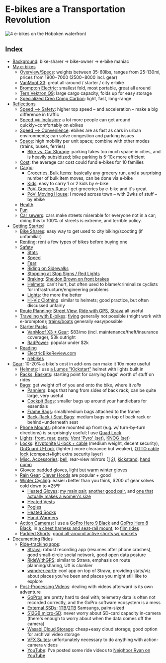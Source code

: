 # E-bikes are a Transportation Revolution

![4 e-bikes on the Hoboken waterfront](/renamed-imgs/ebikes-nyc-skyline.png)

## Index

* [Background](background): bike-sharer → bike-owner → e-bike maniac
* [My e-bikes](bikes)
  * [Overview/Specs](bikes#specs): weights between 35-60lbs, ranges from 25-130mi, prices from $1900-$7000 ($2500-$8000 incl. gear)
  * [VanMoof X3](bikes#x3): great all-around / starter / city e-bike
  * [Brompton Electric](bikes#e-brompton): smallest fold, most portable, great all around
  * [Tern Vektron Q9](bikes#q9): large cargo capacity, folds up for easy storage
  * [Specialized Creo Comp Carbon](bikes#creo): light, fast, long-range
* [Reflections](reflections)
  * [Speed ⟹ Safety](reflections#speed-safety): higher top speed – and acceleration – make a big difference in traffic
  * [Speed ⟹ Inclusion](reflections#speed-inclusion): a lot more people can get around quickly+comfortably on ebikes
  * [Speed ⟹ Convenience](reflections#speed-convenience): ebikes are as fast as cars in urban environments; can solve congestion and parking issues
  * [Space](reflections#space): high mobility per unit space; combine with other modes (trains, buses, ferries)
    * [Bike vs. Car Storage](reflections#bike-vs-car-storage): parking takes too much space in cities, and is heavily subsidized; bike parking is 5-10x more efficient
  * [Cost](reflections#cost): the average car cost could fund e-bikes for 10 families
  * [Cargo](reflections#cargo):
    * [Groceries, Bulk Items](reflections#groceries): basically any grocery run, and a surprising number of bulk item moves, can be done via e-bike
    * [Kids](reflections#kids): easy to carry 1 or 2 kids by e-bike
    * [PoV: Grocery Runs](reflections#groceries): I get groceries by e-bike and it's great
    * [PoV: Moving House](reflections#pov-moving-house): I moved across town – with 2wks of stuff – by ebike
  * [Health](reflections#health)
  * [Fun](reflections#fun)
  * [Car sewers](reflections#car-sewers): cars make streets miserable for everyone not in a car; doing this to 100% of streets is extreme, and terrible policy.
* [Getting Started](getting-started)
  * [Bike Shares](getting-started#bike-shares): easy way to get used to city biking/scooting (if unfamiliar)
  * [Renting](getting-started#renting): rent a few types of bikes before buying one
  * [Safety](getting-started#safety)
    * [Stats](getting-started#stats)
    * [Speed](getting-started#safety-speed)
    * [Fear](getting-started#fear)
    * [Riding on Sidewalks](getting-started#riding-on-sidewalks)
    * [Stopping at Stop Signs / Red Lights](getting-started#stopping-at-stops)
    * [Braking](getting-started#braking): [Sheldon Brown on front brakes](https://www.sheldonbrown.com/brakturn.html)
    * [Helmets](getting-started#helmets-safety): can't hurt, but often used to blame/criminalize cyclists for infrastructure/engineering problems
    * [Lights](getting-started#lights-safety): the more the better
    * [Hi-Viz Clothing](getting-started#hi-viz): similar to helmets; good practice, but often discussed unfairly
  * [Route Planning](getting-started#route-planning): [Street View](getting-started#street-view), [Ride with GPS](getting-started#ride-with-gps), [Strava](getting-started#strava-route-planning) all useful
  * [Traveling with E-bikes](getting-started#travel): [flying](getting-started#flying) generally not possible (might work with e-brompton); [trains/boats](getting-started#trains-boats) generally easy/possible
  * [Starter Packs](getting-started#starter-packs)
    * [VanMoof X3 + Gear](getting-started#vanmoof-x3-pack): $83/mo (incl. maintenance/theft/insurance coverage), $3k outright
    * [RadPower](getting-started#radpower): popular under $2k
  * [Reading](getting-started#reading)
    * [ElectricBikeReview.com](getting-started#ebr)
    * [r/ebikes](getting-started#r-ebikes)
* [Gear](gear): 10-20% a bike's cost in add-ons can make it 10x more useful
  * [Helmets](gear#helmets): I use [a Lumos "Kickstart"](https://lumoshelmet.co/products/lumos-kickstart) helmet with lights built in
  * [Racks, Baskets](gear#racks-baskets): starting point for carrying bags' worth of stuff on rides
  * [Bags](gear#bags): get weight off of you and onto the bike, where it _rolls_
    * [Panniers](gear#panniers): bags that hang from sides of back rack; can be quite large, very useful
    * [Cockpit Bags](gear#cockpit-bags): smaller bags up around your handlebars for essentials
    * [Frame Bags](gear#top-tube-bags): small/medium bags attached to the frame
    * [Back-Rack / Seat Bags](gear#back-bags): medium bags on top of back rack or behind+underneath seat
  * [Phone Mounts](gear#phone-mounts): phone mounted up front (e.g. w/ turn-by-turn directions) is surprisingly useful; I use [Quad Lock](https://www.quadlockcase.com/).
  * [Lights](gear#lights): [front](https://www.amazon.com/gp/product/B07544KPJL/), [rear](https://www.amazon.com/gp/product/B07YFDFXY4/), [party](https://www.amazon.com/gp/product/B07G36BT9P/), [Vont 'Pyro' (set)](https://www.amazon.com/gp/product/B078TB9TMK/), [KNOG (set)](https://www.amazon.com/KNOG-12144-Plus-Twinpack-Black/dp/B07CYNMD6M/)
  * [Locks](gear#locks): [Kryptonite U-lock + cable](https://www.amazon.com/dp/B06XZT8KZ1/) (medium weight, decent security), [OnGuard U-Lock](https://www.amazon.com/gp/product/B008OHBE8S/) (lighter / more clearance but weaker), [OTTO cable lock](https://www.amazon.com/gp/product/B0799DBYBH/) (compact+light extra security layer)
  * [Misc. Accessories](gear#misc-accessories): [bell](https://www.amazon.com/gp/product/B07DFF49R4/), rear-view mirrors ([1](https://www.amazon.com/gp/product/B07G5H2RSM/) [2](https://www.amazon.com/gp/product/B07V5DJR8Z/)), [kickstand](https://www.amazon.com/gp/product/B00LNLXML4/), [hand pump](https://www.amazon.com/gp/product/B008R5MDQE/)
  * [Gloves](gear#gloves): [padded gloves](https://www.amazon.com/gp/product/B07B3PX6TC/), [light but warm winter gloves](https://www.jackrabbit.com/brooks-lsd-thermal-glove---color%3A-black-size%3A-s/609465426438.html)
  * [Rain Gear](gear#rain-gear): [Clever Hoods](https://cleverhood.com/) are popular + good
  * [Winter Cycling](gear#winter-cycling-gear): easier+better than you think, $200 of gear solves cold down to ≈25ºF
    * [Heated Gloves](gear#heated-gloves): [my main pair](https://www.amazon.com/gp/product/B07YBW4LCL/), [another good pair](https://www.amazon.com/gp/product/B07YYNJ4JQ/), and [one that actually makes a women's size](https://voltheat.com/collections/heated-gloves/products/all-purpose-womens-7v-heated-gloves)
    * [Heated Vests](gear#heated-vests)
    * [Pogies](gear#pogies)
    * [Heated Socks](gear#heated-socks)
    * [Hand Warmers](gear#hand-warmers)
  * [Action Cameras](gear#action-cameras): I use a [GoPro Hero 9 Black](https://gopro.com/en/us/shop/cameras/hero9-black/CHDHX-901-master.html) and [GoPro Hero 8 Black](https://gopro.com/en/us/shop/cameras/hero8-black/CHDHX-801-master.html), in [a chest harness and seat-rail mount](gear#camera-mounting), to [film rides](https://twitter.com/RunsAsCoded/status/1369745569120464903)
  * [Padded Shorts](gear#padded-shorts): [good all-around active shorts w/ pockets](https://www.amazon.com/gp/product/B07WSBTQH7/)
* [Documenting Rides](documenting-rides)
  * [Ride-tracking apps](documenting-rides#ride-tracking-apps):
    * [Strava](documenting-rides#strava): robust recording app (resumes after phone crashes), good small-circle social network, good open data posture
    * [RideWithGPS](documenting-rides#ridewithgps): similar to Strava, emphasis on route planning/sharing, UX is clunkier
    * [wandrer.earth](documenting-rides#wandrer.earth): cool app on top of Strava, providing stats/viz about places you've been and places you might still like to explore
  * [Post-Processing Videos](documenting-rides#post-processing-videos): dealing with videos afterward is its own adventure
    * [GoPros](documenting-rides#gopros) are pretty hard to deal with; telemetry data is often not recorded correctly, and the GoPro software ecosystem is a mess
    * [External SSDs](documenting-rides#ssds): [1TB](https://www.amazon.com/gp/product/B073H552FJ/)/[2TB](https://www.amazon.com/gp/product/B0874XWW23/) Samsungs, palm-sized
    * [512GB micro-SD](documenting-rides#micro-sd): never worry about SD-card capacity in-camera (there's enough to worry about when the data comes off the camera)
    * [Wasabi Cloud Storage](documenting-rides#wasabi): cheap+easy cloud storage; good option for archival video storage
    * [VFX Suites](documenting-rides#vfx): unfortunately necessary to do anything with action-camera videos
    * [YouTube](documenting-rides#youtube): I've posted some ride videos to [Neighbor Ryan on YouTube](https://www.youtube.com/channel/UCUEDi4kDGExvmx0g0gkVwkA/videos)
